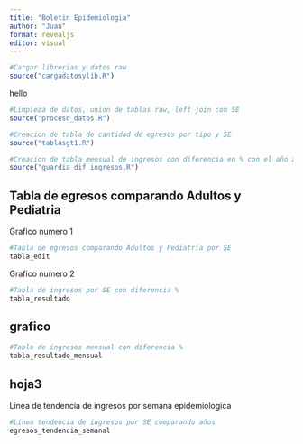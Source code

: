 ```yaml
---
title: "Boletin Epidemiologia"
author: "Juan"
format: revealjs
editor: visual
---
```


```r
#Cargar librerias y datos raw
source("cargadatosylib.R")
```
hello

```r
#Limpieza de datos, union de tablas raw, left join con SE
source("proceso_datos.R")

#Creacion de tabla de cantidad de egresos por tipo y SE
source("tablasgt1.R")

#Creacion de tabla mensual de ingresos con diferencia en % con el año anterior
source("guardia_dif_ingresos.R")
```


## Tabla de egresos comparando Adultos y Pediatria
Grafico numero 1
```r
#Tabla de egresos comparando Adultos y Pediatria por SE
tabla_edit
```
Grafico numero 2
```r
#Tabla de ingresos por SE con diferencia %
tabla_resultado
```

## grafico

```r
#Tabla de ingresos mensual con diferencia %
tabla_resultado_mensual
```
## hoja3
Linea de tendencia de ingresos por semana epidemiologica
```r
#Linea tendencia de ingresos por SE comparando años 
egresos_tendencia_semanal
```

